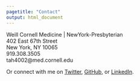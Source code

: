 ```yaml
---
pagetitle: "Contact"
output: html_document
---
```


<link rel="stylesheet" href="styles.css" type="text/css">

Weill Cornell Medicine | NewYork-Presbyterian<br>
402 East 67th Street<br>
New York, NY 10065<br>
919.308.3505<br>
tah4002@med.cornell.edu<br>

Or connect with me on [Twitter](https://twitter.com/taeh00nha), [GitHub](https://github.com/taehoonh), or [LinkedIn](https://www.linkedin.com/in/taehoonha/).